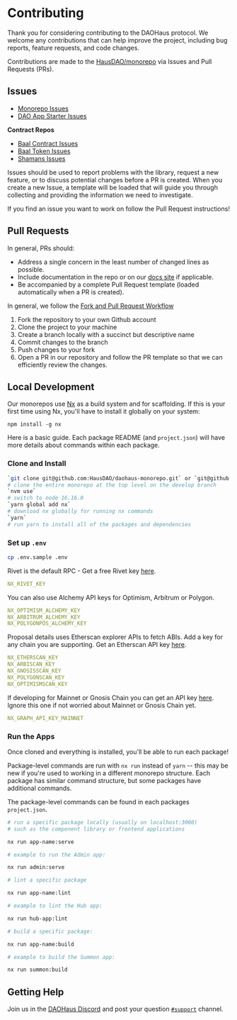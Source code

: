 # Contributing

Thank you for considering contributing to the DAOHaus protocol. We welcome any contributions that can help improve the project, including bug reports, feature requests, and code changes.

Contributions are made to the [HausDAO/monorepo](https://github.com/HausDAO/monorepo) via Issues and Pull Requests (PRs).

## Issues

- [Monorepo Issues](https://github.com/HausDAO/monorepo/issues)
- [DAO App Starter Issues](https://github.com/HausDAO/dao-app-starter-vite/issues)

**Contract Repos**

- [Baal Contract Issues](https://github.com/HausDAO/Baal/issues)
- [Baal Token Issues](https://github.com/HausDAO/baal-tokens/issues)
- [Shamans Issues](https://github.com/HausDAO/baal-shamans/issues)

Issues should be used to report problems with the library, request a new feature, or to discuss potential changes before a PR is created. When you create a new Issue, a template will be loaded that will guide you through collecting and providing the information we need to investigate.

If you find an issue you want to work on follow the Pull Request instructions!

## Pull Requests

In general, PRs should:

- Address a single concern in the least number of changed lines as possible.
- Include documentation in the repo or on our [docs site](https://docs.daohaus.club/) if applicable.
- Be accompanied by a complete Pull Request template (loaded automatically when a PR is created).

In general, we follow the [Fork and Pull Request Workflow](https://github.com/susam/gitpr)

1. Fork the repository to your own Github account
2. Clone the project to your machine
3. Create a branch locally with a succinct but descriptive name
4. Commit changes to the branch
5. Push changes to your fork
6. Open a PR in our repository and follow the PR template so that we can efficiently review the changes.

## Local Development

Our monorepos use [Nx](https://nx.dev/) as a build system and for scaffolding. If this is your first time using Nx, you'll have to install it globally on your system:

`npm install -g nx`

Here is a basic guide. Each package README (and `project.json`) will have more details about commands within each package.

### Clone and Install

```bash
`git clone git@github.com:HausDAO/daohaus-monorepo.git` or `git@github.com:HausDAO/daohaus-monorepo.git`
# clone the entire monorepo at the top level on the develop branch
`nvm use`
# switch to node 16.16.0
`yarn global add nx`
# download nx globally for running nx commands
`yarn`
# run yarn to install all of the packages and dependencies
```

### Set up `.env`

```bash
cp .env.sample .env
```

Rivet is the default RPC - Get a free Rivet key [here](https://rivet.cloud/).

```yaml
NX_RIVET_KEY
```

You can also use Alchemy API keys for Optimism, Arbitrum or Polygon.

```yaml
NX_OPTIMISM_ALCHEMY_KEY
NX_ARBITRUM_ALCHEMY_KEY
NX_POLYGONPOS_ALCHEMY_KEY
```

Proposal details uses Etherscan explorer APIs to fetch ABIs. Add a key for any chain you are supporting. Get an Etherscan API key [here](https://etherscan.io/apis).

```yaml
NX_ETHERSCAN_KEY
NX_ARBISCAN_KEY
NX_GNOSISSCAN_KEY
NX_POLYGONSCAN_KEY
NX_OPTIMISMSCAN_KEY
```

If developing for Mainnet or Gnosis Chain you can get an API key [here](https://thegraph.com/explorer/subgraph?id=GfHFdFmiSwW1PKtnDhhcxhArwtTjVuMnXxQ5XcETF1bP&view=Overview). Ignore this one if not worried about Mainnet or Gnosis Chain yet.

```yaml
NX_GRAPH_API_KEY_MAINNET
```

### Run the Apps

Once cloned and everything is installed, you'll be able to run each package!

Package-level commands are run with `nx run` instead of `yarn` -- this may be new if you're used to working in a different monorepo structure. Each package has similar command structure, but some packages have additional commands.

The package-level commands can be found in each packages `project.json`.

```bash
# run a specific package locally (usually on localhost:3000)
# such as the component library or frontend applications

nx run app-name:serve

# example to run the Admin app:

nx run admin:serve

# lint a specific package

nx run app-name:lint

# example to lint the Hub app:

nx run hub-app:lint

# build a specific package:

nx run app-name:build

# example to build the Summon app:

nx run summon:build
```

## Getting Help

Join us in the [DAOHaus Discord](https://discord.gg/jJ523Cp6) and post your question [`#support`](https://discord.com/channels/709210493549674598/1082758136093478932) channel.
